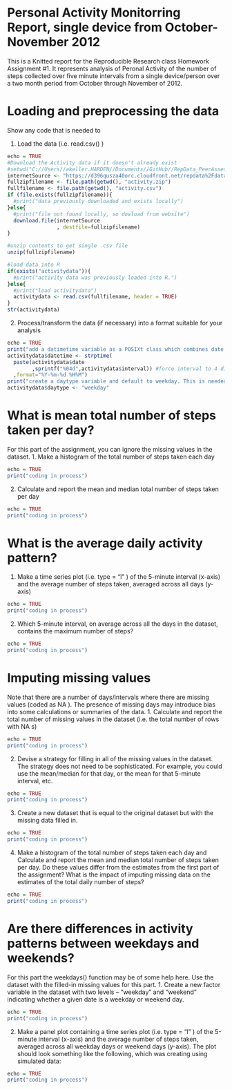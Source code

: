 Personal Activity Monitorring Report, single device from October-November 2012
========================================================

This is a Knitted report for the Reproducible Research class Homework Assignment #1. It represents analysis of Peronal Activity
of the number of steps collected over five minute intervals from a single device/person over a two month period from October through
November of 2012.

Loading and preprocessing the data
========================================================

Show any code that is needed to
 
1. Load the data (i.e.  read.csv() )
```r
echo = TRUE
#Download the Activity data if it doesn't already exist
#setwd("C://Users//akeller.HARDEN//Documents//GitHub//RepData_PeerAssessment2")
internetSource <- "https://d396qusza40orc.cloudfront.net/repdata%2Fdata%2Factivity.zip"
fullzipfilename <- file.path(getwd(), "activity.zip")
fullfilename <- file.path(getwd(), "activity.csv")
if (file.exists(fullzipfilename)){
  #print("data previously downloaded and exists locally")
}else{
  #print("file not found locally, so dowload from website")
  download.file(internetSource 
                , destfile=fullzipfilename)
}

#unzip contents to get single .csv file
unzip(fullzipfilename)

#load data into R
if(exists("activitydata")){
  #print("activity data was previously loaded into R.")
}else{
  #print("load activitydata")
  activitydata <- read.csv(fullfilename, header = TRUE)
}
str(activitydata)
```

2. Process/transform the data (if necessary) into a format suitable for your analysis
```r
echo = TRUE
print("add a datimetime variable as a POSIXt class which combines date and hours/minutes from interval")
activitydata$datetime <- strptime(
  paste(activitydata$date
        ,sprintf("%04d",activitydata$interval)) #force interval to 4 digits
  ,format="%Y-%m-%d %H%M")
print("create a daytype variable and default to weekday. This is needed later and we will update the weekend values at that point")
activitydata$daytype <- "weekday"
```

 
What is mean total number of steps taken per day?
========================================================

For this part of the assignment, you can ignore the missing values in the dataset.
1. Make a histogram of the total number of steps taken each day
```r
echo = TRUE
print("coding in process")
```

2. Calculate and report the mean and median total number of steps taken per day
```r
echo = TRUE
print("coding in process")
```

 
What is the average daily activity pattern?
========================================================
1. Make a time series plot (i.e.  type = "l" ) of the 5-minute interval (x-axis) and the average number of steps taken, averaged across all days (y-axis)
```r
echo = TRUE
print("coding in process")

```

2. Which 5-minute interval, on average across all the days in the dataset, contains the maximum number of steps?
```r
echo = TRUE
print("coding in process")

```

 
Imputing missing values
========================================================

Note that there are a number of days/intervals where there are missing values (coded as  NA ). The presence of missing days may introduce bias into some calculations or summaries of the data.
1. Calculate and report the total number of missing values in the dataset (i.e. the total number of rows with  NA s)
```r
echo = TRUE
print("coding in process")

```

2. Devise a strategy for filling in all of the missing values in the dataset. The strategy does not need to be sophisticated. For example, you could use the mean/median for that day, or the mean for that 5-minute interval, etc.
```r
echo = TRUE
print("coding in process")

```

3. Create a new dataset that is equal to the original dataset but with the missing data filled in.
```r
echo = TRUE
print("coding in process")

```

4. Make a histogram of the total number of steps taken each day and Calculate and report the mean and median total number of steps taken per day. Do these values differ from the estimates from the first part of the assignment? What is the impact of imputing missing data on the estimates of the total daily number of steps?
```r
echo = TRUE
print("coding in process")

```

 
Are there differences in activity patterns between weekdays and weekends?
========================================================

For this part the  weekdays()  function may be of some help here. Use the dataset with the filled-in missing values for this part.
1. Create a new factor variable in the dataset with two levels -- "weekday" and "weekend" indicating whether a given date is a weekday or weekend day.
```r
echo = TRUE
print("coding in process")

```

2. Make a panel plot containing a time series plot (i.e.  type = "l" ) of the 5-minute interval (x-axis) and the average number of steps taken, averaged across all weekday days or weekend days (y-axis). The plot should look something like the following, which was creating using simulated data:
```r
echo = TRUE
print("coding in process")

```